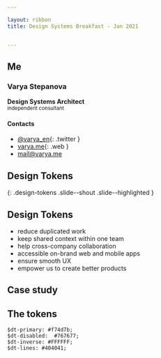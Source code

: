 ```yaml
---

layout: ribbon
title: Design Systems Breakfast - Jan 2021


---
```


<!-- # <span className="guide">Design Tokens</span> <span className="building">and</span> <span className="ds-infrastructure">Component Driven<br/>Development</span> {#Cover}


<b>Varya Stepanova</b>, Design Systems Architect / [varya.me](http://varya.me)


@ [Brudge the Gap, design systems breakfast](https://www.eventbrite.com/e/bridge-the-gap-casual-breakfast-on-design-systems-tickets-136072952865), January 28<sup>th</sup>, 2021. -->

<!-- 
<style>

#Cover {
  padding-left: 60px;
  padding-right: 60px;
}

#Cover,
#Cover h2,
#Cover p
 {
  color: black;
}

#Cover h2 {
  font-size: 55px;
  margin-top: 100px;
  line-height: 1em;
  text-transform: capitalize;
}

#Cover h2 .guide {
  display: block;
  color: #38bcc2;
}

#Cover h2 .building {
  font-size: 40px;
  font-family: "Graphik Light";
  display: block;
  text-transform: lowercase;
  margin-top: 0.25em;
}

#Cover h2 .ds-infrastructure {
  color: #ca4e1f;
}

#Cover .author {
   text-align: right;
   margin-top: 145px;
}

#Cover .event {
  font-size: 0.5em;
  text-align: right;
  margin-top: 0;
}

</style> -->

<!--

Hello. My name is Varya, and my talk is about -- surprise! -- design systems. However, I will keep it very practical. I
would like to show how we could use our developers' knowledge and ability to code and apply it to the domain of design
systems. Using certain technologies, we can build not only the interface components but also infrastucture and tools for
our design system to run.

-->

## Me

<!-- {: .no-title .about-me } -->

<!-- ![](/me.jpg) -->
<!-- {: .photo } -->

### Varya Stepanova
<b>Design Systems Architect</b><br/>
<small>independent consultant</small>

#### Contacts
* [@varya_en](https://twitter.com/varya_en){: .twitter }
* [varya.me](http://varya.me){: .web }
* [mail@varya.me](mailto:mail@varya.me)

<!-- {: .contacts } -->



## Design Tokens
{: .design-tokens .slide--shout .slide--highlighted }

<!-- ![](pictures/icons/web-design/012-pixel.svg){: .svg .image } -->
<!-- 
<style>
.design-tokens .image {
  width: 250px;
}
</style> -->

<!--


-->


## Design Tokens
<!-- {: .react-world .slide--center } -->

- reduce duplicated work
- keep shared context within one team
- help cross-company collaboration
- accessible on-brand web and mobile apps
- ensure smooth UX
- empower us to create better products


<!--

-->


## Case study
<!-- {: .case-study .slide--shout .slide--primary } -->

<!-- ![](pictures/icons/web-design/035-testing.svg){: .svg .image } -->
<!-- 
<style>
.case-study .image {
  width: 250px;
}
</style> -->

<!--

-->


## The tokens
<!-- {: .the-tokens } -->


```
$dt-primary: #f74d7b;
$dt-disabled:  #767677;
$dt-inverse: #FFFFFF;
$dt-lines: #404041;
```
<!-- {: .code } -->

<div className="color-boxes">
  <div className="item primary"></div>
  <div className="item disabled"></div>
  <div className="item inverse"></div>
  <div className="item lines"></div>
</div>


